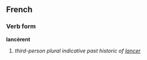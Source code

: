==French==
===Verb form===
'''lancèrent'''

# ''third-person plural indicative past historic of [[lancer]]''